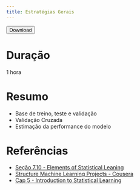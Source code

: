 ```yaml
---
title: Estratégias Gerais
---
```


<a href = "../case.zip"><button>Download</button></a>

# Duração 

1 hora

# Resumo

- Base de treino, teste e validação
- Validação Cruzada
- Estimação da performance do modelo

# Referências

- [Seção 7.10 - Elements of Statistical Leaning](https://web.stanford.edu/~hastie/Papers/ESLII.pdf)
- [Structure Machine Learning Projects - Cousera](https://pt.coursera.org/learn/machine-learning-projects/lecture/78P8f/train-dev-test-distributions)
- [Cap 5 - Introduction to Statistical Learning](http://www-bcf.usc.edu/~gareth/ISL/ISLR%20Seventh%20Printing.pdf)




